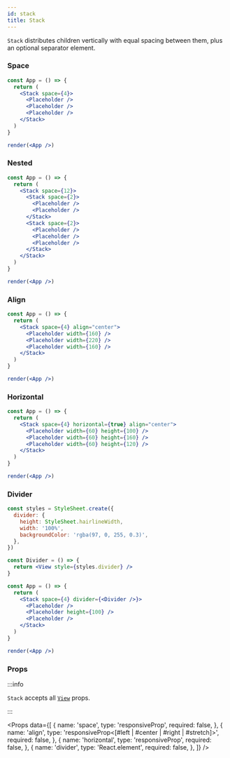 ```yaml
---
id: stack
title: Stack
---
```



`Stack` distributes children vertically with equal spacing between them, plus an optional separator element.

### Space

```jsx live
const App = () => {
  return (
    <Stack space={4}>
      <Placeholder />
      <Placeholder />
      <Placeholder />
    </Stack>
  )
}

render(<App />)
```

### Nested

```jsx live
const App = () => {
  return (
    <Stack space={12}>
      <Stack space={2}>
        <Placeholder />
        <Placeholder />
      </Stack>
      <Stack space={2}>
        <Placeholder />
        <Placeholder />
        <Placeholder />
      </Stack>
    </Stack>
  )
}

render(<App />)
```

### Align

```jsx live
const App = () => {
  return (
    <Stack space={4} align="center">
      <Placeholder width={160} />
      <Placeholder width={220} />
      <Placeholder width={160} />
    </Stack>
  )
}

render(<App />)
```

### Horizontal

```jsx live
const App = () => {
  return (
    <Stack space={4} horizontal={true} align="center">
      <Placeholder width={60} height={100} />
      <Placeholder width={60} height={160} />
      <Placeholder width={60} height={120} />
    </Stack>
  )
}

render(<App />)
```

### Divider

```jsx live
const styles = StyleSheet.create({
  divider: {
    height: StyleSheet.hairlineWidth,
    width: '100%',
    backgroundColor: 'rgba(97, 0, 255, 0.3)',
  },
})

const Divider = () => {
  return <View style={styles.divider} />
}

const App = () => {
  return (
    <Stack space={4} divider={<Divider />}>
      <Placeholder />
      <Placeholder height={100} />
      <Placeholder />
    </Stack>
  )
}

render(<App />)
```

### Props

:::info

`Stack` accepts all [`View`](https://reactnative.dev/docs/view) props.

:::

<Props
  data={[
    {
      name: 'space',
      type: 'responsiveProp<float>',
      required: false,
    },
    {
      name: 'align',
      type: 'responsiveProp<[#left | #center | #right | #stretch]>',
      required: false,
    },
    {
      name: 'horizontal',
      type: 'responsiveProp<bool>',
      required: false,
    },
    {
      name: 'divider',
      type: 'React.element',
      required: false,
    },
  ]}
/>

<BoxProps />
